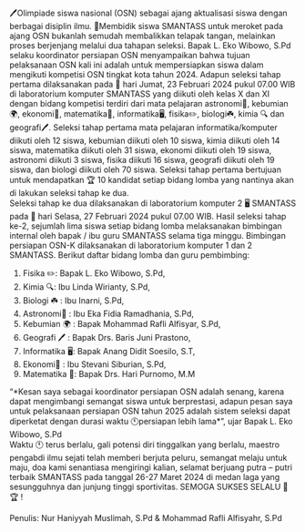 <div className="text-justify">
  🖊️Olimpiade siswa nasional (OSN) sebagai ajang aktualisasi siswa dengan
  berbagai disiplin ilmu. 🏹Membidik siswa SMANTASS untuk meroket pada ajang OSN
  bukanlah semudah membalikkan telapak tangan, melainkan proses berjenjang
  melalui dua tahapan seleksi. Bapak L. Eko Wibowo, S.Pd selaku koordinator
  persiapan OSN menyampaikan bahwa tujuan pelaksanaan OSN kali ini adalah untuk
  mempersiapkan siswa dalam mengikuti kompetisi OSN tingkat kota tahun 2024.
  Adapun seleksi tahap pertama dilaksanakan pada 📅 hari Jumat, 23 Februari 2024
  pukul 07.00 WIB di laboratorium komputer SMANTASS yang diikuti oleh kelas X
  dan XI dengan bidang kompetisi terdiri dari mata pelajaran astronomi💫,
  kebumian🌍, ekonomi📔, matematika📖, informatika🖥️, fisika✏️, biologi☘️, kimia
  🔍 dan geografi🖊️. Seleksi tahap pertama mata pelajaran informatika/komputer
  diikuti oleh 12 siswa, kebumian diikuti oleh 10 siswa, kimia diikuti oleh 14
  siswa, matematika diikuti oleh 31 siswa, ekonomi diikuti oleh 19 siswa,
  astronomi diikuti 3 siswa, fisika diikuti 16 siswa, geografi diikuti oleh 19
  siswa, dan biologi diikuti oleh 70 siswa. Seleksi tahap pertama bertujuan
  untuk mendapatkan 🏆 10 kandidat setiap bidang lomba yang nantinya akan di
  lakukan seleksi tahap ke dua.
</div>

<div className="text-justify">
  Seleksi tahap ke dua dilaksanakan di laboratorium komputer 2 🖥️ SMANTASS pada
  📅 hari Selasa, 27 Februari 2024 pukul 07.00 WIB. Hasil seleksi tahap ke-2,
  sejumlah lima siswa setiap bidang lomba melaksanakan bimbingan internal oleh
  bapak / ibu guru SMANTASS selama tiga minggu. Bimbingan persiapan OSN-K
  dilaksanakan di laboratorium komputer 1 dan 2 SMANTASS. Berikut daftar bidang
  lomba dan guru pembimbing:

  1. Fisika ✏️: Bapak L. Eko Wibowo, S.Pd,
  2. Kimia 🔍: Ibu Linda Wirianty, S.Pd,
  3. Biologi ☘️ : Ibu Inarni, S.Pd, 
  4. Astronomi💫 : Ibu Eka Fidia Ramadhania, S.Pd,
  5. Kebumian 🌍 : Bapak Mohammad Rafli Alfisyar, S.Pd,
  6. Geografi 🖊️ : Bapak Drs. Baris Juni Prastono,
  7. Informatika 🖥️: Bapak Anang Didit Soesilo, S.T,
  8. Ekonomi📔 : Ibu Stevani Siburian, S.Pd,
  9. Matematika 📖: Bapak Drs. Hari Purnomo, M.M
</div>

<div className="text-justify">
    “*Kesan saya sebagai koordinator persiapan OSN adalah senang, karena dapat mengimbangi semangat siswa untuk berprestasi, adapun pesan saya untuk pelaksanaan persiapan OSN tahun 2025 adalah sistem seleksi dapat diperketat dengan durasi waktu 🕚persiapan lebih lama*”, ujar Bapak L. Eko Wibowo, S.Pd
</div>

<div className="text-justify">
Waktu 🕚 terus berlalu, gali potensi diri tinggalkan yang berlalu, maestro pengabdi ilmu sejati telah memberi berjuta peluru, semangat melaju untuk maju, doa kami senantiasa mengiringi kalian, selamat berjuang putra – putri terbaik SMANTASS pada tanggal 26-27 Maret 2024 di medan laga yang sesungguhnya dan junjung tinggi sportivitas. SEMOGA SUKSES SELALU 💪🏆 !
</div>

Penulis: Nur Haniyyah Muslimah, S.Pd & Mohammad Rafli Alfisyahr, S.Pd